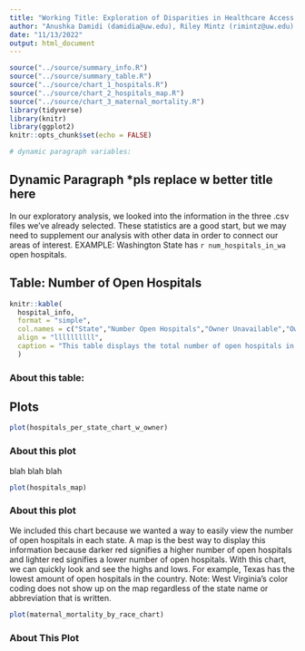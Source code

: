 ```yaml
---
title: "Working Title: Exploration of Disparities in Healthcare Access in the USA by Race and Location"
author: "Anushka Damidi (damidia@uw.edu), Riley Mintz (rimintz@uw.edu) & Max Stewart (mzs11@uw.edu)"
date: "11/13/2022"
output: html_document
---
```


```r
source("../source/summary_info.R")
source("../source/summary_table.R")
source("../source/chart_1_hospitals.R")
source("../source/chart_2_hospitals_map.R")
source("../source/chart_3_maternal_mortality.R")
library(tidyverse)
library(knitr)
library(ggplot2)
knitr::opts_chunk$set(echo = FALSE)

# dynamic paragraph variables:

```

## Dynamic Paragraph \*pls replace w better title here

In our exploratory analysis, we looked into the information in the three .csv files we've already selected. These statistics are a good start, but we may need to supplement our analysis with other data in order to connect our areas of interest. EXAMPLE: Washington State has `r num_hospitals_in_wa` open hospitals.

## Table: Number of Open Hospitals

```r
knitr::kable(
  hospital_info,
  format = "simple",
  col.names = c("State","Number Open Hospitals","Owner Unavailable","Owner: Proprietary","Owner: LLC","Owner: Non-Profit","Owner: Federal Govt.","Owner: State Govt.","Owner: District/Authority Govt.","Owner: Local Govt."),
  align = "llllllllll",
  caption = "This table displays the total number of open hospitals in each state, U.S. territory, and D.C., as well as how many of them are owned by each type of owner.",
  )
```

### About this table:

## Plots

```r
plot(hospitals_per_state_chart_w_owner)
```

### About this plot

blah blah blah

```r
plot(hospitals_map)
```

### About this plot
We included this chart because we wanted a way to easily view the number of open hospitals in each state. A map is the best way to display this information because darker red signifies a higher number of open hospitals and lighter red signifies a lower number of open hospitals. With this chart, we can quickly look and see the highs and lows. For example, Texas has the lowest amount of open hospitals in the country. Note: West Virginia's color coding does not show up on the map regardless of the state name or abbreviation that is written. 

```r
plot(maternal_mortality_by_race_chart)
```

### About This Plot



